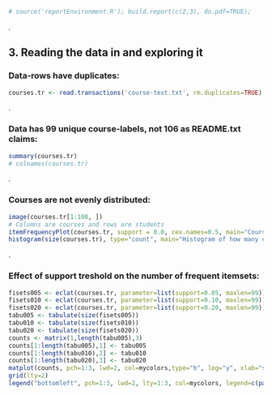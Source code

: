 ```r
# source('reportEnvironment.R'); build.report(c(2,3), do.pdf=TRUE);
```
.  

3. Reading the data in and exploring it
------

### Data-rows have duplicates:
```r
courses.tr <- read.transactions('course-text.txt', rm.duplicates=TRUE)
```
.   

### Data has 99 unique course-labels, not 106 as README.txt claims:
```r
summary(courses.tr)
# colnames(courses.tr)
```
.  

### Courses are not evenly distributed:
```r
image(courses.tr[1:100, ])
# Columns are courses and rows are students
itemFrequencyPlot(courses.tr, support = 0.0, cex.names=0.5, main="Course frequencies")
histogram(size(courses.tr), type="count", main="Histogram of how many courses each student took", col=mycolors[7])
```
. 

### Effect of support treshold on the number of frequent itemsets:
```r
fisets005 <- eclat(courses.tr, parameter=list(support=0.05, maxlen=99))
fisets010 <- eclat(courses.tr, parameter=list(support=0.10, maxlen=99))
fisets020 <- eclat(courses.tr, parameter=list(support=0.20, maxlen=99))
tabu005 <- tabulate(size(fisets005))
tabu010 <- tabulate(size(fisets010))
tabu020 <- tabulate(size(fisets020))
counts <- matrix(1,length(tabu005),3)
counts[1:length(tabu005),1] <- tabu005
counts[1:length(tabu010),2] <- tabu010
counts[1:length(tabu020),3] <- tabu020
matplot(counts, pch=1:3, lwd=2, col=mycolors,type="b", log="y", xlab="size of itemset", ylab="Number of frequent itemsets", main="Effect of support treshold on the number of frequent itemsets")
grid(lty=2)
legend("bottomleft", pch=1:3, lwd=2, lty=1:3, col=mycolors, legend=c(paste("treshold=",c(0.05, 0.10, 0.20), sep="")))
```
